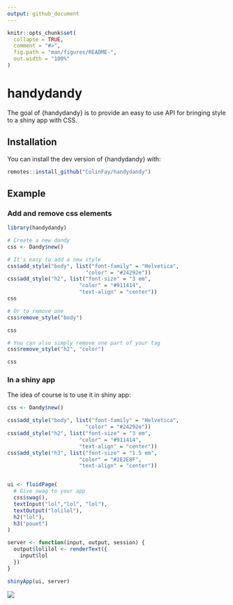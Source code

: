 ```yaml
---
output: github_document
---
```


<!-- README.md is generated from README.Rmd. Please edit that file -->

```r
knitr::opts_chunk$set(
  collapse = TRUE,
  comment = "#>",
  fig.path = "man/figures/README-",
  out.width = "100%"
)
```
# handydandy

The goal of {handydandy} is to provide an easy to use API for bringing style to a shiny app with CSS.

## Installation

You can install the dev version of {handydandy} with:

``` r
remotes::install_github("ColinFay/handydandy")
```

## Example

### Add and remove css elements

```r
library(handydandy)

# Create a new dandy
css <- Dandy$new()

# It's easy to add a new style
css$add_style("body", list("font-family" = "Helvetica",
                         "color" = "#24292e"))
css$add_style("h2", list("font-size" = "3 em",
                       "color" = "#911414",
                       "text-align" = "center"))
css

# Or to remove one 
css$remove_style("body")

css

# You can also simply remove one part of your tag
css$remove_style("h2", "color")

css
```

### In a shiny app

The idea of course is to use it in shiny app: 

```r
css <- Dandy$new()

css$add_style("body", list("font-family" = "Helvetica",
                         "color" = "#24292e"))
css$add_style("h2", list("font-size" = "3 em",
                       "color" = "#911414",
                       "text-align" = "center"))
css$add_style("h3", list("font-size" = "1.5 em",
                       "color" = "#2E2E8F",
                       "text-align" = "center"))


ui <- fluidPage(
  # Give swag to your app
  css$swag(),
  textInput("lol","lol", "lol"),
  textOutput("lolilol"),
  h2("lol"),
  h3("pouet")
)

server <- function(input, output, session) {
  output$lolilol <- renderText({
    input$lol
  })
}

shinyApp(ui, server)
```

![](readme-fig/handydandy.png)


